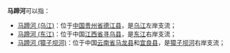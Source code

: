 '''马蹄河'''可以指：
*[[马蹄河_(乌江)|马蹄河 (乌江)]]：位于[[中国|中国]][[贵州省|贵州省]][[德江县|德江县]]，是[[乌江|乌江]]左岸支流；
*[[马蹄河_(东江)|马蹄河 (东江)]]：位于中国[[江西省|江西省]][[寻乌县|寻乌县]]，是[[东江|东江]]右岸支流；
*[[马蹄河_(獐子坝河)|马蹄河 (獐子坝河)]]：位于中国[[云南省|云南省]][[马龙县|马龙县]]和[[宜良县|宜良县]]，是[[獐子坝河|獐子坝河]]右岸支流；
{{disambig|M|Cat=三字中国地名消歧义}}